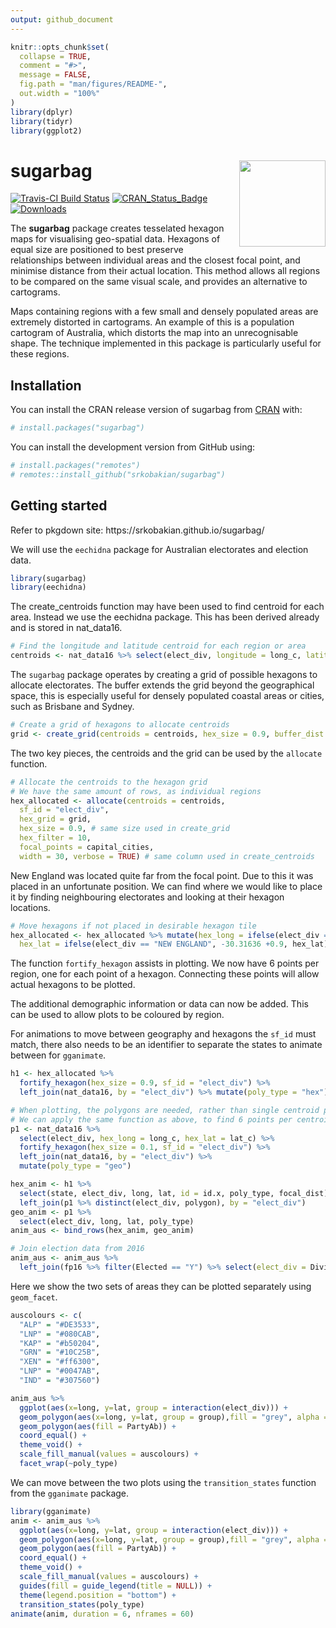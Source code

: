 ```yaml
---
output: github_document
---
```


<!-- README.md is generated from this README.Rmd. Please edit this file -->

```r
knitr::opts_chunk$set(
  collapse = TRUE,
  comment = "#>",
  message = FALSE,
  fig.path = "man/figures/README-",
  out.width = "100%"
)
library(dplyr)
library(tidyr)
library(ggplot2)
```

# sugarbag <img src='man/figures/logo.png' align="right" height="138.5" />

[![Travis-CI Build Status](https://travis-ci.org/srkobakian/sugarbag.svg?branch=master)](https://travis-ci.org/srkobakian/sugarbag)
[![CRAN\_Status\_Badge](http://www.r-pkg.org/badges/version/sugarbag)](https://cran.r-project.org/package=sugarbag)
[![Downloads](http://cranlogs.r-pkg.org/badges/sugarbag?color=brightgreen)](https://cran.r-project.org/package=sugarbag)

The **sugarbag** package creates tesselated hexagon maps for visualising geo-spatial data. Hexagons of equal size are positioned to best preserve relationships between individual areas and the closest focal point, and minimise distance from their actual location. This method allows all regions to be compared on the same visual scale, and provides an alternative to cartograms.

Maps containing regions with a few small and densely populated areas are extremely distorted in cartograms. An example of this is a population cartogram of Australia, which distorts the map into an unrecognisable shape. The technique implemented in this package is particularly useful for these regions.


## Installation

You can install the CRAN release version of sugarbag from [CRAN](https://CRAN.R-project.org) with:

```r
# install.packages("sugarbag")
```

You can install the development version from GitHub using:

```r
# install.packages("remotes")
# remotes::install_github("srkobakian/sugarbag")
```

## Getting started

Refer to pkgdown site: https://srkobakian.github.io/sugarbag/

We will use the `eechidna` package for Australian electorates and election data.

```r
library(sugarbag)
library(eechidna)
```


The create_centroids function may have been used to find centroid for each area. Instead we use the eechidna package. This has been derived already and is stored in nat_data16.


```r
# Find the longitude and latitude centroid for each region or area
centroids <- nat_data16 %>% select(elect_div, longitude = long_c, latitude = lat_c)
```

The `sugarbag` package operates by creating a grid of possible hexagons to allocate electorates. The buffer extends the grid beyond the geographical space, this is especially useful for densely populated coastal areas or cities, such as Brisbane and Sydney.

```r
# Create a grid of hexagons to allocate centroids
grid <- create_grid(centroids = centroids, hex_size = 0.9, buffer_dist = 5)
```

The two key pieces, the centroids and the grid can be used by the `allocate` function.

```r
# Allocate the centroids to the hexagon grid
# We have the same amount of rows, as individual regions
hex_allocated <- allocate(centroids = centroids,
  sf_id = "elect_div",
  hex_grid = grid,
  hex_size = 0.9, # same size used in create_grid
  hex_filter = 10,
  focal_points = capital_cities,
  width = 30, verbose = TRUE) # same column used in create_centroids
```

New England was located quite far from the focal point. Due to this it was placed in an unfortunate position. We can find where we would like to place it by finding neighbouring electorates and looking at their hexagon locations.

```r
# Move hexagons if not placed in desirable hexagon tile
hex_allocated <- hex_allocated %>% mutate(hex_long = ifelse(elect_div == "NEW ENGLAND", 150.6779 + 0.45, hex_long),
  hex_lat = ifelse(elect_div == "NEW ENGLAND", -30.31636 +0.9, hex_lat))
```

The function `fortify_hexagon` assists in plotting. We now have 6 points per region, one for each point of a hexagon. Connecting these points will allow actual hexagons to be plotted.

The additional demographic information or data can now be added. This can be used to allow plots to be coloured by region.

For animations to move between geography and hexagons the `sf_id` must match, there also needs to be an identifier to separate the states to animate between for `gganimate`.

```r
h1 <- hex_allocated %>%
  fortify_hexagon(hex_size = 0.9, sf_id = "elect_div") %>%
  left_join(nat_data16, by = "elect_div") %>% mutate(poly_type = "hex")

# When plotting, the polygons are needed, rather than single centroid points.
# We can apply the same function as above, to find 6 points per centroid
p1 <- nat_data16 %>% 
  select(elect_div, hex_long = long_c, hex_lat = lat_c) %>%
  fortify_hexagon(hex_size = 0.1, sf_id = "elect_div") %>%
  left_join(nat_data16, by = "elect_div") %>%
  mutate(poly_type = "geo")

hex_anim <- h1 %>% 
  select(state, elect_div, long, lat, id = id.x, poly_type, focal_dist) %>% 
  left_join(p1 %>% distinct(elect_div, polygon), by = "elect_div")
geo_anim <- p1 %>% 
  select(elect_div, long, lat, poly_type)
anim_aus <- bind_rows(hex_anim, geo_anim)

# Join election data from 2016
anim_aus <- anim_aus %>% 
  left_join(fp16 %>% filter(Elected == "Y") %>% select(elect_div = DivisionNm, PartyAb, PartyNm, Percent), by = "elect_div")
```

Here we show the two sets of areas they can be plotted separately using `geom_facet`. 

```r
auscolours <- c(
  "ALP" = "#DE3533",
  "LNP" = "#080CAB",
  "KAP" = "#b50204",
  "GRN" = "#10C25B",
  "XEN" = "#ff6300",
  "LNP" = "#0047AB",
  "IND" = "#307560")

anim_aus %>% 
  ggplot(aes(x=long, y=lat, group = interaction(elect_div))) +
  geom_polygon(aes(x=long, y=lat, group = group),fill = "grey", alpha = 0.3, data= nat_map16) +
  geom_polygon(aes(fill = PartyAb)) +
  coord_equal() + 
  theme_void() + 
  scale_fill_manual(values = auscolours) +
  facet_wrap(~poly_type)
```

We can move between the two plots using the `transition_states` function from the `gganimate` package. 


```r
library(gganimate)
anim <- anim_aus %>% 
  ggplot(aes(x=long, y=lat, group = interaction(elect_div))) +
  geom_polygon(aes(x=long, y=lat, group = group),fill = "grey", alpha = 0.3, data= nat_map16) +
  geom_polygon(aes(fill = PartyAb)) + 
  coord_equal() + 
  theme_void() +
  scale_fill_manual(values = auscolours) +
  guides(fill = guide_legend(title = NULL)) + 
  theme(legend.position = "bottom") +
  transition_states(poly_type)
animate(anim, duration = 6, nframes = 60)
```

